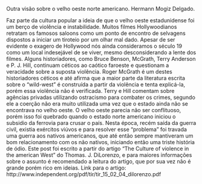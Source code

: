 Outra visão sobre o velho oeste norte americano.
Hermann Mogiz Delgado.

Faz parte da cultura popular a ideia de que o velho oeste estadunidense foi 
um berço de violência e instabilidade. Muitos filmes Hollywoodianos retratam 
os famosos saloons como um ponto de encontro de selvagens dispostos a iniciar 
um tiroteio por um olhar mal dado. Apesar de ser evidente o exagero de Hollywood 
nós ainda consideramos o século 19 como um local indesejável de se viver, mesmo 
desconsiderando a lente dos filmes.
Alguns historiadores, como Bruce Benson, McGrath, Terry Anderson e P. J. Hill, 
continuam céticos ao caótico faroeste e questionam a veracidade sobre a suposta 
violência.
 Roger McGrath é um destes historiadores céticos e até afirma que a maior parte 
da literatura escrita sobre o "wild-west" é construída a partir da violência e 
tenta explicá-la, porém essa violência não é verificada. Terry e Hill comentam 
sobre agências privadas utilizando ostracismo para combater os crimes, segundo 
ele a coerção não era muito utilizada uma vez que o estado ainda não se 
encontrava no velho oeste. 
O velho oeste parecia não ser conflituoso, porém isso foi quebrado quando o 
estado norte americano iniciou o subsidio da ferrovia para crusar o país. Nesta 
época, recém saída da guerra civil, existia exércitos viúvos e para resolver 
esse "problema" foi travada uma guerra aos nativos americanos, que até então 
sempre mantiveram um bom relacionamento com os não nativos, iniciando então uma 
triste história de ódio.
Este post foi escrito a partir do artigo "The Culture of violence in the 
american West" do Thomas. J. DiLorenzo, e para maiores informações sobre o 
assunto é recomendado a leitura do artigo, que por sua vez não é grande porém 
rico em ideias. 
Link para o artigo: http://www.independent.org/pdf/tir/tir_15_02_04_dilorenzo.pdf